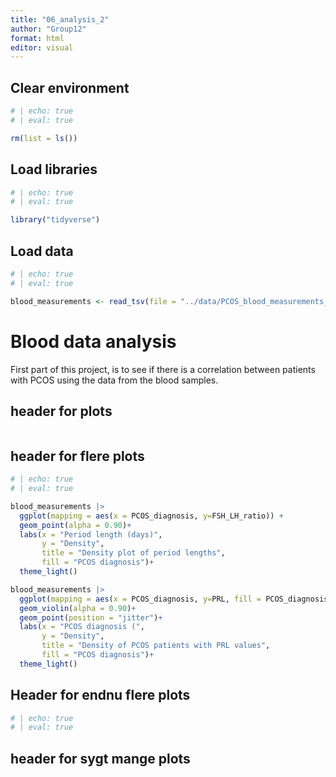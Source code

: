 ```yaml
---
title: "06_analysis_2"
author: "Group12"
format: html
editor: visual
---
```


## 

## Clear environment

```r
# | echo: true 
# | eval: true 

rm(list = ls())
```

## Load libraries

```r
# | echo: true 
# | eval: true

library("tidyverse")
```

## Load data

```r
# | echo: true 
# | eval: true  

blood_measurements <- read_tsv(file = "../data/PCOS_blood_measurements_aug.tsv") 
```

# Blood data analysis

First part of this project, is to see if there is a correlation between patients with PCOS using the data from the blood samples.

## header for plots

```r

```

## header for flere plots

```r
# | echo: true 
# | eval: true  

blood_measurements |> 
  ggplot(mapping = aes(x = PCOS_diagnosis, y=FSH_LH_ratio)) + 
  geom_point(alpha = 0.90)+
  labs(x = "Period length (days)", 
       y = "Density",
       title = "Density plot of period lengths",
       fill = "PCOS diagnosis")+
  theme_light()

blood_measurements |> 
  ggplot(mapping = aes(x = PCOS_diagnosis, y=PRL, fill = PCOS_diagnosis)) + 
  geom_violin(alpha = 0.90)+
  geom_point(position = "jitter")+
  labs(x = "PCOS diagnosis (", 
       y = "Density",
       title = "Density of PCOS patients with PRL values",
       fill = "PCOS diagnosis")+
  theme_light()


```

## Header for endnu flere plots

```r
# | echo: true 
# | eval: true  


```

## header for sygt mange plots

```r

```

